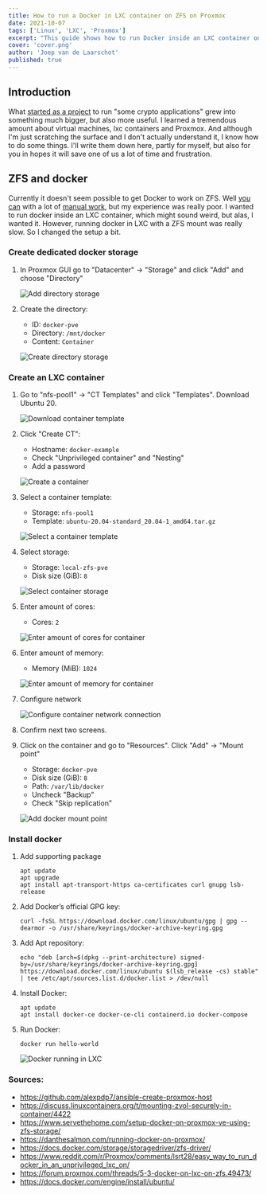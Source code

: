 ```yaml
---
title: How to run a Docker in LXC container on ZFS on Proxmox
date: 2021-10-07
tags: ['Linux', 'LXC', 'Proxmox']
excerpt: "This guide shows how to run Docker inside an LXC container on Proxmox."
cover: 'cover.png'
author: 'Joep van de Laarschot'
published: true
---
```


## Introduction

What [started as a project](https://blog.joeplaa.com/building-a-proxmox-cluster/) to run "some crypto applications" grew into something much bigger, but also more useful. I learned a tremendous amount about virtual machines, lxc containers and Proxmox. And although I'm just scratching the surface and I don't actually understand it, I know how to do some things. I'll write them down here, partly for myself, but also for you in hopes it will save one of us a lot of time and frustration.

## ZFS and docker

Currently it doesn't seem possible to get Docker to work on ZFS. Well [you can](https://www.servethehome.com/setup-docker-on-proxmox-ve-using-zfs-storage/) with a lot of [manual work](https://docs.docker.com/storage/storagedriver/zfs-driver/), but my experience was really poor. I wanted to run docker inside an LXC container, which might sound weird, but alas, I wanted it. However, running docker in LXC with a ZFS mount was really slow. So I changed the setup a bit.

### Create dedicated docker storage

1. In Proxmox GUI go to "Datacenter" -> "Storage" and click "Add" and choose "Directory"

    ![Add directory storage](docker-storage1.png)

2. Create the directory:
    * ID: `docker-pve`
    * Directory: `/mnt/docker`
    * Content: `Container`

    ![Create directory storage](docker-storage2.png)

### Create an LXC container

1. Go to "nfs-pool1" -> "CT Templates" and click "Templates". Download Ubuntu 20.

    ![Download container template](download-ct-template.png)

2. Click "Create CT":
    * Hostname: `docker-example`
    * Check "Unprivileged container" and "Nesting"
    * Add a password

    ![Create a container](create-container1.png)

3. Select a container template:
    * Storage: `nfs-pool1`
    * Template: `ubuntu-20.04-standard_20.04-1_amd64.tar.gz`

    ![Select a container template](create-container2.png)

4. Select storage:
    * Storage: `local-zfs-pve`
    * Disk size (GiB): `8`

    ![Select container storage](create-container3.png)

5. Enter amount of cores:
    * Cores: `2`

    ![Enter amount of cores for container](create-container4.png)

6. Enter amount of memory:
    * Memory (MiB): `1024`

    ![Enter amount of memory for container](create-container5.png)

7. Configure network

    ![Configure container network connection](create-container6.png)

8. Confirm next two screens.

9. Click on the container and go to "Resources". Click "Add" -> "Mount point"
    * Storage: `docker-pve`
    * Disk size (GiB): `8`
    * Path: `/var/lib/docker`
    * Uncheck "Backup"
    * Check "Skip replication"

    ![Add docker mount point](add-docker-mount-point.png)

### Install docker

1. Add supporting package

    ```shell
    apt update
    apt upgrade
    apt install apt-transport-https ca-certificates curl gnupg lsb-release
    ```

2. Add Docker’s official GPG key:

    ```shell
    curl -fsSL https://download.docker.com/linux/ubuntu/gpg | gpg --dearmor -o /usr/share/keyrings/docker-archive-keyring.gpg
    ```

3. Add Apt repository:

    ```shell
    echo "deb [arch=$(dpkg --print-architecture) signed-by=/usr/share/keyrings/docker-archive-keyring.gpg] https://download.docker.com/linux/ubuntu $(lsb_release -cs) stable" | tee /etc/apt/sources.list.d/docker.list > /dev/null
    ```

4. Install Docker:

    ```shell
    apt update
    apt install docker-ce docker-ce-cli containerd.io docker-compose
    ```

5. Run Docker:

    ```shell
    docker run hello-world
    ```

    ![Docker running in LXC](docker-in-lxc.png)

<Alert type='info'>
    <h3 class='mt-1'>Sources:</h3>

* <https://github.com/alexpdp7/ansible-create-proxmox-host>
* <https://discuss.linuxcontainers.org/t/mounting-zvol-securely-in-container/4422>
* <https://www.servethehome.com/setup-docker-on-proxmox-ve-using-zfs-storage/>
* <https://danthesalmon.com/running-docker-on-proxmox/>
* <https://docs.docker.com/storage/storagedriver/zfs-driver/>
* <https://www.reddit.com/r/Proxmox/comments/lsrt28/easy_way_to_run_docker_in_an_unprivileged_lxc_on/>
* <https://forum.proxmox.com/threads/5-3-docker-on-lxc-on-zfs.49473/>
* <https://docs.docker.com/engine/install/ubuntu/>

</Alert>